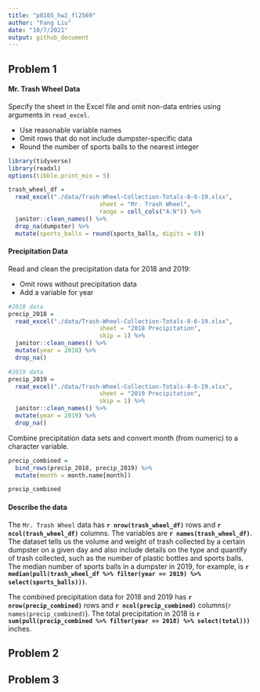 ```yaml
---
title: "p8105_hw2_fl2569"
author: "Fang Liu"
date: "10/7/2021"
output: github_document
---
```


## Problem 1

#### Mr. Trash Wheel Data
Specify the sheet in the Excel file and omit non-data entries using arguments in `read_excel`. 

* Use reasonable variable names 
* Omit rows that do not include dumpster-specific data 
* Round the number of sports balls to the nearest integer 

```r
library(tidyverse)
library(readxl)
options(tibble.print_min = 5)
```

```r
trash_wheel_df = 
  read_excel("./data/Trash-Wheel-Collection-Totals-8-6-19.xlsx", 
                          sheet = "Mr. Trash Wheel", 
                          range = cell_cols("A:N")) %>% 
  janitor::clean_names() %>% 
  drop_na(dumpster) %>%
  mutate(sports_balls = round(sports_balls, digits = 0))
```

#### Precipitation Data
Read and clean the precipitation data for 2018 and 2019:

* Omit rows without precipitation data 
* Add a variable for year

```r
#2018 data
precip_2018 =
  read_excel("./data/Trash-Wheel-Collection-Totals-8-6-19.xlsx",
                          sheet = "2018 Precipitation", 
                          skip = 1) %>% 
  janitor::clean_names() %>% 
  mutate(year = 2018) %>% 
  drop_na() 

#2019 data
precip_2019 =
  read_excel("./data/Trash-Wheel-Collection-Totals-8-6-19.xlsx",
                          sheet = "2019 Precipitation", 
                          skip = 1) %>%
  janitor::clean_names() %>% 
  mutate(year = 2019) %>% 
  drop_na()
```

Combine precipitation data sets and convert month (from numeric) to a character variable.
```r
precip_combined =
  bind_rows(precip_2018, precip_2019) %>% 
  mutate(month = month.name[month])

precip_combined
```

#### Describe the data

The `Mr. Trash Wheel` data has **`r nrow(trash_wheel_df)`** rows and **`r ncol(trash_wheel_df)`** columns. The variables are **`r names(trash_wheel_df)`**. The dataset tells us the volume and weight of trash collected by a certain dumpster on a given day and also include details on the type and quantify of trash collected, such as the number of plastic bottles and sports balls. The median number of sports balls in a dumpster in 2019, for example, is **`r median(pull(trash_wheel_df %>% filter(year == 2019) %>% select(sports_balls)))`**. 

The combined precipitation data for 2018 and 2019 has **`r nrow(precip_combined)`** rows and **`r ncol(precip_combined)`** columns(`r names(precip_combined)`). The total precipitation in 2018 is **`r sum(pull(precip_combined %>% filter(year == 2018) %>% select(total)))`** inches.


## Problem 2


## Problem 3 